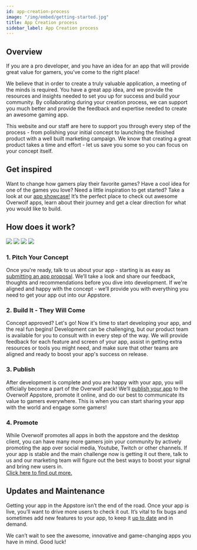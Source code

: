 ```yaml
---
id: app-creation-process
image: "/img/embed/getting-started.jpg"
title: App Creation process
sidebar_label: App Creation process
---
```


## Overview

If you are a pro developer, and you have an idea for an app that will provide great value for gamers, you’ve come to the right place!

We believe that in order to create a truly valuable application, a meeting of the minds is required. You have a great app idea, and we provide the resources and insights needed to set you up for success and build your community. By collaborating during your creation process, we can support you much better and provide the feedback and expertise needed to create an awesome gaming app.

This website and our staff are here to support you through every step of the process - from polishing your initial concept to launching the finished product with a well built marketing campaign. We know that creating a great product takes a time and effort - let us save you some so you can focus on your concept itself.

## Get inspired

Want to change how gamers play their favorite games? Have a cool idea for one of the games you love? Need a little inspiration to get started? Take a look at our [app showcase!](https://www.overwolf.com/appstore) It’s the perfect place to check out awesome Overwolf apps, learn about their journey and get a clear direction for what you would like to build.

## How does it work?
<div className='center-text-mobile'>

![](/assets/app-creation/desktop-light-app-creation-process.png)
![](/assets/app-creation/desktop-dark-app-creation-process.png)
![](/assets/app-creation/mobile-light-app-creation-process.png)
![](/assets/app-creation/mobile-dark-app-creation-process.png)

</div>

### 1. Pitch Your Concept

Once you're ready, talk to us about your app - starting is as easy as [submitting an app proposal](submit-app-proposal). We’ll take a look and share our feedback, thoughts and recommendations before you dive into development. If we're aligned and happy with the concept - we’ll provide you with everything you need to get your app out into our Appstore.

### 2. Build It - They Will Come

Concept approved? Let's go! Now it's time to start developing your app, and the real fun begins! 
Development can be challenging, but our product team is available for you to consult with in every step of the way. We will provide feedback for each feature and screen of your app, assist in getting extra resources or tools you might need, and make sure that other teams are aligned and ready to boost your app's success on release. 

### 3. Publish

After development is complete and you are happy with your app, you will officially become a part of the Overwolf pack! We’ll [publish your app](../submit-your-app) to the Overwolf Appstore, promote it online, and do our best to communicate its value to gamers everywhere. This is when you can start sharing your app with the world and engage some gamers!

### 4. Promote
While Overwolf promotes all apps in both the appstore and the desktop client, you can have many more gamers join your community by actively promoting the app over social media, Youtube, Twitch or other channels. If your app is stable and the main challenge now is getting it out there, talk to us and our marketing team will figure out the best ways to boost your signal and bring new users in.  
[Click here to find out more.](/topics/request-a-service/promoting-your-app)

## Updates and Maintenance

Getting your app in the Appstore isn’t the end of the road. Once your app is live, you’ll want to drive more users to check it out. It’s vital to fix bugs and sometimes add new features to your app, to keep it [up to date](../maintain-your-app/submit-an-app-update) and in demand.

We can’t wait to see the awesome, innovative and game-changing apps you have in mind. Good luck!
